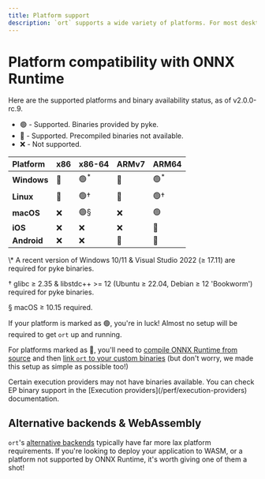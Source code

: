 ```yaml
---
title: Platform support
description: `ort` supports a wide variety of platforms. For most desktop users, pre-built binaries are available, so setting up `ort` is as simple as adding it to your `Cargo.toml`!
---
```



# Platform compatibility with ONNX Runtime

Here are the supported platforms and binary availability status, as of v2.0.0-rc.9.

* 🟢 - Supported. Binaries provided by pyke.
* 🔷 - Supported. Precompiled binaries not available.
* ❌ - Not supported.

| Platform | x86 | x86-64 | ARMv7 | ARM64 |
|:-------- |:------- |:------ |:------ |:------ |
| **Windows** | 🔷 | 🟢<sup>\*</sup> | 🔷 | 🟢<sup>\*</sup> |
| **Linux** | 🔷 | 🟢† | 🔷 | 🟢† |
| **macOS** | ❌ | 🟢§ | ❌ | 🟢 |
| **iOS** | ❌ | ❌ | ❌ | 🔷 |
| **Android** | ❌ | ❌ | 🔷 | 🔷 |

<div style={{ opacity: 0.5, display: 'flex', flexDirection: 'column', fontSize: '0.75rem' }}>
<p>\* A recent version of Windows 10/11 & Visual Studio 2022 (≥ 17.11) are required for pyke binaries.</p>
<p>† glibc ≥ 2.35 & libstdc++ >= 12 (Ubuntu ≥ 22.04, Debian ≥ 12 'Bookworm') required for pyke binaries.</p>
<p>§ macOS ≥ 10.15 required.</p>
</div>

If your platform is marked as 🟢, you're in luck! Almost no setup will be required to get `ort` up and running.

For platforms marked as 🔷, you'll need to [compile ONNX Runtime from source](https://onnxruntime.ai/docs/build/) and then [link `ort` to your custom binaries](/setup/linking) (but don't worry, we made this setup as simple as possible too!)

<Callout type='info'>
    Certain execution providers may not have binaries available. You can check EP binary support in the [Execution providers](/perf/execution-providers) documentation.
</Callout>

## Alternative backends & WebAssembly
`ort`'s [alternative backends](/backends) typically have far more lax platform requirements. If you're looking to deploy your application to WASM, or a platform not supported by ONNX Runtime, it's worth giving one of them a shot!
